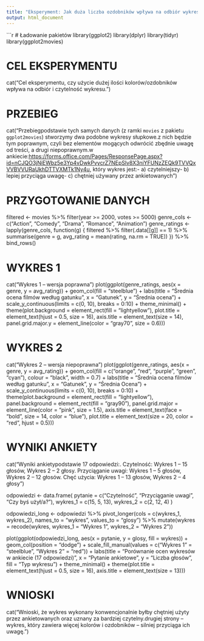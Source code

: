 ---
title: "Eksperyment: Jak duża liczba ozdobników wpływa na odbiór wykresu?"
output: html_document
---

```{r, echo=FALSE, message=FALSE, warning=FALSE}
# Ładowanie pakietów
library(ggplot2)
library(dplyr)
library(tidyr)
library(ggplot2movies)

# CEL EKSPERYMENTU
cat("Cel eksperymentu\n\nSprawdzenie, czy użycie dużej ilości kolorów/ozdobników wpływa na odbiór i czytelność wykresu.\n\n")

# PRZEBIEG
cat("Przebieg\n\nNa podstawie tych samych danych (z ramki `movies` z pakietu `ggplot2movies`) stworzymy dwa podobne wykresy słupkowe.\nJeden z nich będzie tym poprawnym, czyli bez elementów mogących odwrócić zbędnie uwagę od treści, a drugi niepoprawnym.\n\nNastępnie w ankiecie:\n<https://forms.office.com/Pages/ResponsePage.aspx?id=nCJQO3jNiEWbz5e3Yp4vDwkPvycrZ7NEpSlv8X3niYFUNzZEQk9TVVQxVVBVVURaUkhDTTVXMTk1Ny4u>\nsprawdzimy, który wykres jest:\n\n- a) czytelniejszy\n- b) lepiej przyciąga uwagę\n- c) chętniej używany przez ankietowanych\n\n")

# PRZYGOTOWANIE DANYCH
filtered <- movies %>% filter(year >= 2000, votes >= 5000)
genre_cols <- c("Action", "Comedy", "Drama", "Romance", "Animation")
genre_ratings <- lapply(genre_cols, function(g) {
  filtered %>%
    filter(.data[[g]] == 1) %>%
    summarise(genre = g, avg_rating = mean(rating, na.rm = TRUE))
}) %>% bind_rows()

# WYKRES 1
cat("Wykres 1 – wersja poprawna\n\n")
plot(ggplot(genre_ratings, aes(x = genre, y = avg_rating)) +
  geom_col(fill = "steelblue") +
  labs(title = "Średnia ocena filmów według gatunku", x = "Gatunek", y = "Średnia ocena") +
  scale_y_continuous(limits = c(0, 10), breaks = 0:10) +
  theme_minimal() +
  theme(plot.background = element_rect(fill = "lightyellow"),
        plot.title = element_text(hjust = 0.5, size = 16),
        axis.title = element_text(size = 14),
        panel.grid.major.y = element_line(color = "gray70", size = 0.6)))

# WYKRES 2
cat("Wykres 2 – wersja niepoprawna\n\n")
plot(ggplot(genre_ratings, aes(x = genre, y = avg_rating)) +
  geom_col(fill = c("orange", "red", "purple", "green", "cyan"),
           colour = "black", width = 0.7) +
  labs(title = "Średnia ocena filmów według gatunku", x = "Gatunek", y = "Średnia Ocena") +
  scale_y_continuous(limits = c(0, 10), breaks = 0:10) +
  theme(plot.background = element_rect(fill = "lightyellow"),
        panel.background = element_rect(fill = "gray90"),
        panel.grid.major = element_line(color = "pink", size = 1.5),
        axis.title = element_text(face = "bold", size = 14, color = "blue"),
        plot.title = element_text(size = 20, color = "red", hjust = 0.5)))

# WYNIKI ANKIETY
cat("Wyniki ankiety\n\nNa podstawie 17 odpowiedzi:\n\n1. Czytelność: Wykres 1 – 15 głosów, Wykres 2 – 2 głosy\n2. Przyciąganie uwagi: Wykres 1 – 5 głosów, Wykres 2 – 12 głosów\n3. Chęć użycia: Wykres 1 – 13 głosów, Wykres 2 – 4 głosy\n\n")

odpowiedzi <- data.frame(
  pytanie = c("Czytelność", "Przyciąganie uwagi", "Czy byś użył/a?"),
  wykres_1 = c(15, 5, 13),
  wykres_2 = c(2, 12, 4)
)

odpowiedzi_long <- odpowiedzi %>%
  pivot_longer(cols = c(wykres_1, wykres_2),
               names_to = "wykres", values_to = "glosy") %>%
  mutate(wykres = recode(wykres,
                         wykres_1 = "Wykres 1",
                         wykres_2 = "Wykres 2"))

plot(ggplot(odpowiedzi_long, aes(x = pytanie, y = glosy, fill = wykres)) +
  geom_col(position = "dodge") +
  scale_fill_manual(values = c("Wykres 1" = "steelblue", "Wykres 2" = "red")) +
  labs(title = "Porównanie ocen wykresów w ankiecie (17 odpowiedzi)",
       x = "Pytanie ankietowe", y = "Liczba głosów", fill = "Typ wykresu") +
  theme_minimal() +
  theme(plot.title = element_text(hjust = 0.5, size = 16),
        axis.title = element_text(size = 13)))

# WNIOSKI
cat("Wnioski\n\nWidzimy, że wykres wykonany konwencjonalnie byłby chętniej użyty przez ankietowanych oraz uznany za bardziej czytelny.\nZ drugiej strony – wykres, który zawiera więcej kolorów i ozdobników – silniej przyciąga ich uwagę.\n")